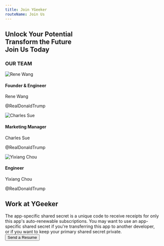 ```yaml
---
title: Join YGeeker
routeName: Join Us
---
```


<section className="flex min-h-[60vh] flex-col items-center justify-center space-y-12 px-2 sm:px-0">
	<div className="text-center">
		<h2 className="text-3xl font-bold uppercase text-slate-600">
			Unlock Your <span className="text-green-600">Potential</span>
			<br />
			Transform the
			<span className="text-blue-600">Future</span> <br /> Join Us Today
		</h2>
	</div>
</section>

<section className="mt-12 flex justify-center">
	<div className="w-full max-w-[900px] px-2 text-left">
		<h3 className="mb-4 text-2xl font-bold text-black">OUR TEAM</h3>
		<div className="grid grid-cols-1 gap-8 md:grid-cols-3">
			<div className="flex flex-col items-center rounded-xl bg-white">
				<img
					src="path_to_image1.jpg"
					alt="Rene Wang"
					className="mb-2 rounded-lg"
				/>
				<h4 className="text-xl font-bold">Founder & Engineer</h4>
				<p className="text-gray-700">Rene Wang</p>
				<p className="text-blue-500">@RealDonaldTrump</p>
			</div>
			<div className="flex flex-col items-center">
				<img
					src="path_to_image2.jpg"
					alt="Charles Sue"
					className="mb-2 rounded-lg"
				/>
				<h4 className="text-xl font-bold">Marketing Manager</h4>
				<p className="text-gray-700">Charles Sue</p>
				<p className="text-blue-500">@RealDonaldTrump</p>
			</div>
			<div className="flex flex-col items-center">
				<img
					src="path_to_image3.jpg"
					alt="Yixiang Chou"
					className="mb-2 rounded-lg"
				/>
				<h4 className="text-xl font-bold">Engineer</h4>
				<p className="text-gray-700">Yixiang Chou</p>
				<p className="text-blue-500">@RealDonaldTrump</p>
			</div>
		</div>
	</div>
</section>

<section className="mt-12 flex justify-center bg-blue-400 p-12 text-white">
	<div className="max-w-[900px] text-center">
		<h2 className="mb-4 text-3xl">Work at YGeeker</h2>
		<div>
			The app-specific shared secret is a unique code to receive receipts
			for only this app's auto-renewable subscriptions. You may want to
			use an app-specific shared secret if you're transferring this app to
			another developer, or if you want to keep your primary shared secret
			private.
		</div>
		<button className="mt-4 rounded-full bg-white px-6 py-2 text-blue-500 hover:bg-blue-100">
			Send a Resume
		</button>
	</div>
</section>
